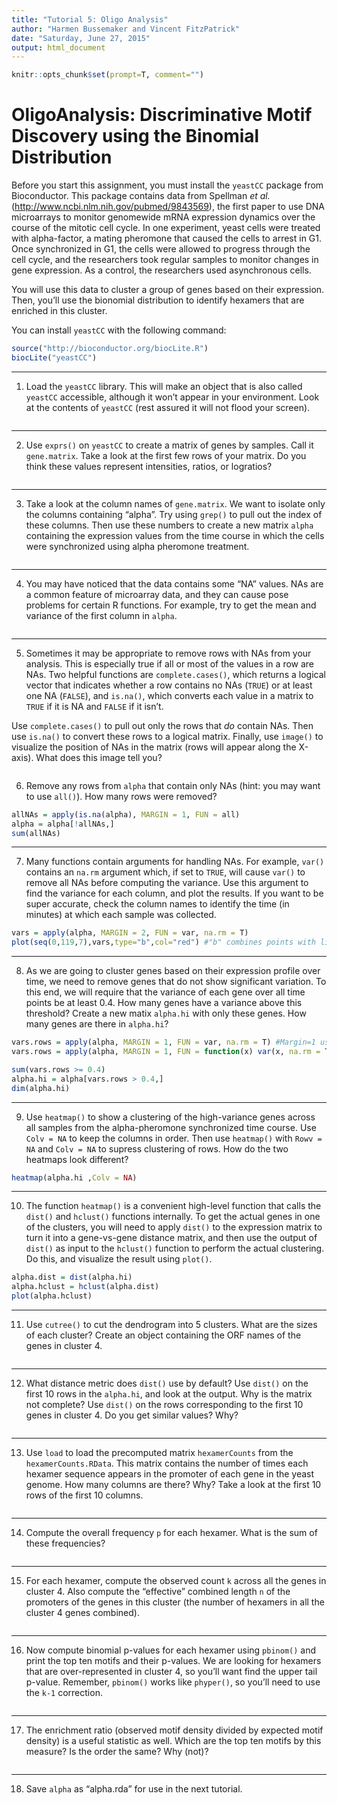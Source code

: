```yaml
---
title: "Tutorial 5: Oligo Analysis"
author: "Harmen Bussemaker and Vincent FitzPatrick"
date: "Saturday, June 27, 2015"
output: html_document
---
```

```r
knitr::opts_chunk$set(prompt=T, comment="")
```

# OligoAnalysis: Discriminative Motif Discovery using the Binomial Distribution

Before you start this assignment, you must install the `yeastCC` package from Bioconductor. This package contains data from Spellman *et al.* (<http://www.ncbi.nlm.nih.gov/pubmed/9843569>), the first paper to use DNA microarrays to monitor genomewide mRNA expression dynamics over the course of the mitotic cell cycle. In one experiment, yeast cells were treated with alpha-factor, a mating pheromone that caused the cells to arrest in G1. Once synchronized in G1, the cells were allowed to progress through the cell cycle, and the researchers took regular samples to monitor changes in gene expression. As a control, the researchers used asynchronous cells.

You will use this data to cluster a group of genes based on their expression. Then, you'll use the bionomial distribution to identify hexamers that are enriched in this cluster.

You can install `yeastCC` with the following command:

```r
source("http://bioconductor.org/biocLite.R")
biocLite("yeastCC")
```

****

1) Load the `yeastCC` library. This will make an object that is also called `yeastCC` accessible, although it won't appear in your environment. Look at the contents of `yeastCC` (rest assured it will not flood your screen).
```r

```

****

2) Use `exprs()` on `yeastCC` to create a matrix of genes by samples. Call it `gene.matrix`. Take a look at the first few rows of your matrix. Do you think these values represent intensities, ratios, or logratios? 
```r
```


****

3) Take a look at the column names of `gene.matrix`. We want to isolate only the columns containing "alpha". Try using `grep()` to pull out the index of these columns. Then use these numbers to create a new matrix `alpha` containing the expression values from the time course in which the cells were synchronized using alpha pheromone treatment.
```r

```


****

4) You may have noticed that the data contains some "NA" values. NAs are a common feature of microarray data, and they can cause pose problems for certain R functions. For example, try to get the mean and variance of the first column in `alpha`. 
```r

```

****

5) Sometimes it may be appropriate to remove rows with NAs from your analysis. This is especially true if all or most of the values in a row are NAs. Two helpful functions are `complete.cases()`, which returns a logical vector that indicates whether a row contains no NAs (`TRUE`) or at least one NA (`FALSE`), and `is.na()`, which converts each value in a matrix to `TRUE` if it is NA and `FALSE` if it isn't. 

Use `complete.cases()` to pull out only the rows that *do* contain NAs. Then use `is.na()` to convert these rows to a logical matrix. Finally, use `image()` to visualize the position of NAs in the matrix (rows will appear along the X-axis). What does this image tell you?

```r

```



6) Remove any rows from `alpha` that contain only NAs (hint: you may want to use `all()`). How many rows were removed?
```r
allNAs = apply(is.na(alpha), MARGIN = 1, FUN = all)
alpha = alpha[!allNAs,]
sum(allNAs)
```


****

7) Many functions contain arguments for handling NAs. For example, `var()` contains an `na.rm` argument which, if set to `TRUE`, will cause `var()` to remove all NAs before computing the variance. Use this argument to find the variance for each column, and plot the results. If you want to be super accurate, check the column names to identify the time (in minutes) at which each sample was collected.
```r
vars = apply(alpha, MARGIN = 2, FUN = var, na.rm = T)
plot(seq(0,119,7),vars,type="b",col="red") #"b" combines points with lines
```

****

8) As we are going to cluster genes based on their expression profile over time, we need to remove genes that do not show significant variation. To this end, we will require that the variance of each gene over all time points be at least 0.4. How many genes have a variance above this threshold? Create a new matix `alpha.hi` with only these genes. How many genes are there in `alpha.hi`?
```r
vars.rows = apply(alpha, MARGIN = 1, FUN = var, na.rm = T) #Margin=1 use rows; margin=2 use columns; FUN: function; var: variance
vars.rows = apply(alpha, MARGIN = 1, FUN = function(x) var(x, na.rm = T)) #Margin=1 use rows; margin=2 use columns

sum(vars.rows >= 0.4)
alpha.hi = alpha[vars.rows > 0.4,]
dim(alpha.hi)
```

****

9) Use `heatmap()` to show a clustering of the high-variance genes across all samples from the alpha-pheromone synchronized time course. Use `Colv = NA` to keep the columns in order. Then use `heatmap()` with `Rowv = NA` and `Colv = NA` to supress clustering of rows. How do the two heatmaps look different?
```r
heatmap(alpha.hi ,Colv = NA)

```


****

10) The function `heatmap()` is a convenient high-level function that calls the `dist()` and `hclust()` functions internally. To get the actual genes in one of the clusters, you will need to apply `dist()` to the expression matrix to turn it into a gene-vs-gene distance matrix, and then use the output of `dist()` as input to the `hclust()` function to perform the actual clustering. Do this, and visualize the result using `plot()`.
```r
alpha.dist = dist(alpha.hi)
alpha.hclust = hclust(alpha.dist)
plot(alpha.hclust)
```

****

11) Use `cutree()` to cut the dendrogram into 5 clusters. What are the sizes of each cluster? Create an object containing the ORF names of the genes in cluster 4.
```r

```

****

12) What distance metric does `dist()` use by default? Use `dist()` on the first 10 rows in the `alpha.hi`, and look at the output. Why is the matrix not complete? Use `dist()` on the rows corresponding to the first 10 genes in cluster 4. Do you get similar values? Why?

```r

```


****

13)  Use `load` to load the precomputed matrix `hexamerCounts` from the `hexamerCounts.RData`. This matrix contains the number of times each hexamer sequence appears in the promoter of each gene in the yeast genome. How many columns are there? Why? Take a look at the first 10 rows of the first 10 columns.
```r

```


****

14) Compute the overall frequency `p` for each hexamer. What is the sum of these frequencies?
```r

```


****

15) For each hexamer, compute the observed count `k` across all the genes in cluster 4. Also compute the "effective" combined length `n` of the promoters of the genes in this cluster (the number of hexamers in all the cluster 4 genes combined).
```r


```

****

16) Now compute binomial p-values for each hexamer using `pbinom()` and print the top ten motifs and their p-values. We are looking for hexamers that are over-represented in cluster 4, so you'll want find the upper tail p-value. Remember, `pbinom()` works like `phyper()`, so you'll need to use the `k-1` correction.
```r

```



****

17) The enrichment ratio (observed motif density divided by expected motif density) is a useful statistic as well. Which are the top ten motifs by this measure? Is the order the same? Why (not)?

```r

```



****

18) Save `alpha` as "alpha.rda" for use in the next tutorial.
```r
```

